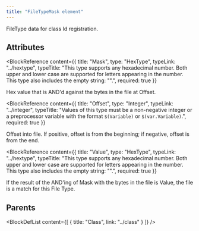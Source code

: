 ```yaml
---
title: "FileTypeMask element"
---
```



FileType data for class Id registration.


## Attributes

<BlockWrapper>

  <BlockReference
    content={{
      title: "Mask",
      type: "HexType",
      typeLink: "../hextype",
      typeTitle: "This type supports any hexadecimal number. Both upper and lower case are supported for letters appearing in the number. This type also includes the empty string: \"\".",
      required: true
    }}
  >
  Hex value that is AND'd against the bytes in the file at Offset.
  </BlockReference>

  <BlockReference
    content={{
      title: "Offset",
      type: "Integer",
      typeLink: "../integer",
      typeTitle: "Values of this type must be a non-negative integer or a preprocessor variable with the format `$(Variable)` or `$(var.Variable)`.",
      required: true
    }}
  >
  Offset into file. If positive, offset is from the beginning; if negative, offset is from the end.
  </BlockReference>

  <BlockReference
    content={{
      title: "Value",
      type: "HexType",
      typeLink: "../hextype",
      typeTitle: "This type supports any hexadecimal number. Both upper and lower case are supported for letters appearing in the number. This type also includes the empty string: \"\".",
      required: true
    }}
  >
  If the result of the AND'ing of Mask with the bytes in the file is Value, the file is a match for this File Type.
  </BlockReference>

</BlockWrapper>


## Parents

<BlockDefList content={[
    {
      title: "Class",
      link: "../class"
    }
  ]}
/>
